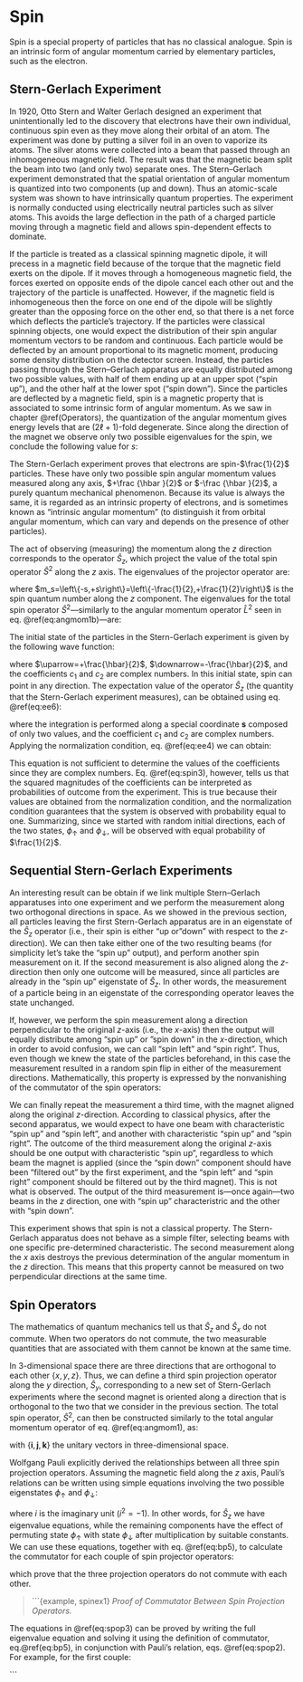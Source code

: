 # Spin {#Spin}

Spin is a special property of particles that has no classical analogue. Spin is an intrinsic form of angular momentum carried by elementary particles, such as the electron. 


## Stern-Gerlach Experiment

In 1920, Otto Stern and Walter Gerlach designed an experiment that unintentionally led to the discovery that electrons have their own individual, continuous spin even as they move along their orbital of an atom. The experiment was done by putting a silver foil in an oven to vaporize its atoms. The silver atoms were collected into a beam that passed through an inhomogeneous magnetic field. The result was that the magnetic beam split the beam into two (and only two) separate ones. The Stern–Gerlach experiment demonstrated that the spatial orientation of angular momentum is quantized into two components (up and down). Thus an atomic-scale system was shown to have intrinsically quantum properties. The experiment is normally conducted using electrically neutral particles such as silver atoms. This avoids the large deflection in the path of a charged particle moving through a magnetic field and allows spin-dependent effects to dominate.

If the particle is treated as a classical spinning magnetic dipole, it will precess in a magnetic field because of the torque that the magnetic field exerts on the dipole. If it moves through a homogeneous magnetic field, the forces exerted on opposite ends of the dipole cancel each other out and the trajectory of the particle is unaffected. However, if the magnetic field is inhomogeneous then the force on one end of the dipole will be slightly greater than the opposing force on the other end, so that there is a net force which deflects the particle's trajectory. If the particles were classical spinning objects, one would expect the distribution of their spin angular momentum vectors to be random and continuous. Each particle would be deflected by an amount proportional to its magnetic moment, producing some density distribution on the detector screen. Instead, the particles passing through the Stern–Gerlach apparatus are equally distributed among two possible values, with half of them ending up at an upper spot ("spin up"), and the other half at the lower spot ("spin down"). Since the particles are deflected by a magnetic field, spin is a magnetic  property that is associated to some intrinsic form of angular momentum. As we saw in chapter \@ref(Operators), the quantization of the angular momentum gives energy levels that are $(2\ell+1)$-fold degenerate. Since along the direction of the magnet we observe only two possible eigenvalues for the spin, we conclude the following value for $s$:

\begin{equation}
2s+1=2 \quad\Rightarrow\quad s=\frac{1}{2}.
(\#eq:spin0)
\end{equation}

The Stern-Gerlach experiment proves that electrons are spin-$\frac{1}{2}$ particles. These have only two possible spin angular momentum values measured along any axis, $+\frac {\hbar }{2}$ or $-\frac {\hbar }{2}$, a purely quantum mechanical phenomenon. Because its value is always the same, it is regarded as an intrinsic property of electrons, and is sometimes known as "intrinsic angular momentum" (to distinguish it from orbital angular momentum, which can vary and depends on the presence of other particles).

The act of observing (measuring) the momentum along the $z$ direction corresponds to the operator $\hat{S}_z$, which project the value of the total spin operator $\hat{S}^2$ along the $z$ axis. The eigenvalues of the projector operator are:

\begin{equation}
\hat{S}_z \phi = \hbar m_s \phi,
(\#eq:spin0b)
\end{equation}

where $m_s=\left\{-s,+s\right\}=\left\{-\frac{1}{2},+\frac{1}{2}\right\}$ is the spin quantum number along the $z$ component. The eigenvalues for the total spin operator $\hat{S}^2$—similarly to the angular momentum operator $\hat{L}^2$ seen in eq. \@ref(eq:angmom1b)—are:

\begin{equation}
\hat{S}^2 \phi = \hbar^2 s(s+1) \phi,
(\#eq:spin0c)
\end{equation}

The initial state of the particles in the Stern-Gerlach experiment is given by the following wave function:

\begin{equation}
\phi = c_1\, \phi_{\uparrow} + c_2 \,\phi_{\downarrow},
(\#eq:spin1)
\end{equation}

where $\uparrow=+\frac{\hbar}{2}$, $\downarrow=-\frac{\hbar}{2}$, and the coefficients $c_1$ and $c_2$ are complex numbers. In this initial state, spin can point in any direction. The expectation value of the operator $\hat{S}_z$ (the quantity that the Stern-Gerlach experiment measures), can be obtained using eq. \@ref(eq:ee6):

\begin{equation}
\begin{aligned}
<S_z> &= \int \phi^{*} \hat{S}_z \phi \, d\mathbf{s} \\
 &= +\frac{\hbar}{2} \vert c_1\vert^2 -\frac{\hbar}{2} \vert c_2\vert^2,
\end{aligned}
(\#eq:spin2)    
\end{equation}

where the integration is performed along a special coordinate $\mathbf{s}$ composed of only two values, and the coefficient $c_1$ and $c_2$ are complex numbers. Applying the normalization condition, eq. \@ref(eq:ee4) we can obtain:

\begin{equation}
|c_{1}|^{2}+|c_{2}|^{2}=1 \quad\longrightarrow\quad |c_{1}|^{2}=|c_{2}|^{2}=\frac{1}{2}.
(\#eq:spin3)    
\end{equation}

This equation is not sufficient to determine the values of the coefficients since they are complex numbers. Eq. \@ref(eq:spin3), however, tells us that the squared magnitudes of the coefficients can be interpreted as probabilities of outcome from the experiment. This is true because their values are obtained from the normalization condition, and the normalization condition guarantees that the system is observed with probability equal to one. Summarizing, since we started with random initial directions, each of the two states, $\phi_{\uparrow}$ and $\phi_{\downarrow}$, will be observed with equal probability of $\frac{1}{2}$.

## Sequential Stern-Gerlach Experiments

An interesting result can be obtain if we link multiple Stern–Gerlach apparatuses into one experiment and we perform the measurement along two orthogonal directions in space. 
As we showed in the previous section, all particles leaving the first Stern-Gerlach apparatus are in an eigenstate of the $\hat{S}_z$ operator (i.e., their spin is either "up or "down" with respect to the $z$-direction). We can then take either one of the two resulting beams (for simplicity let's take the "spin up" output), and perform another spin measurement on it. If the second measurement is also aligned along the $z$-direction then only one outcome will be measured, since all particles are already in the "spin up" eigenstate of $\hat{S}_z$. In other words, the measurement of a particle being in an eigenstate of the corresponding operator leaves the state unchanged.

If, however, we perform the spin measurement along a direction perpendicular to the original $z$-axis (i.e., the $x$-axis) then the output will equally distribute among "spin up" or ”spin down” in the $x$-direction, which in order to avoid confusion, we can call "spin left" and "spin right". Thus, even though we knew the state of the particles beforehand, in this case the measurement resulted in a random spin flip in either of the measurement directions. Mathematically, this property is expressed by the nonvanishing of the commutator of the spin operators:

\begin{equation}
\left[\hat{S}_z,\hat{S}_x \right] \neq 0.
(\#eq:spin4)    
\end{equation}

We can finally repeat the measurement a third time, with the magnet aligned along the original $z$-direction. According to classical physics, after the second apparatus, we would expect to have one beam with characteristic "spin up" and "spin left", and another with characteristic "spin up" and "spin right". The outcome of the third measurement along the original $z$-axis should be one output with characteristic "spin up", regardless to which beam the magnet is applied (since the "spin down" component should have been "filtered out" by the first experiment, and the "spin left" and "spin right" component should be filtered out by the third magnet). This is not what is observed. The output of the third measurement is—once again—two beams in the $z$ direction, one with "spin up" characteristric and the other with "spin down". 

This experiment shows that spin is not a classical property. The Stern-Gerlach apparatus does not behave as a simple filter, selecting beams with one specific pre-determined characteristic. The second measurement along the $x$ axis destroys the previous determination of the angular momentum in the $z$ direction. This means that this property cannot be measured on two perpendicular directions at the same time. 


## Spin Operators
The mathematics of quantum mechanics tell us that $\hat{S}_z$ and $\hat{S}_x$ do not commute. When two operators do not commute, the two measurable quantities that are associated with them cannot be known at the same time. 

In 3-dimensional space there are three directions that are orthogonal to each other $\left\{x,y,z\right\}$. Thus, we can define a third spin projection operator along the $y$ direction, $\hat{S}_y$, corresponding to a new set of Stern-Gerlach experiments where the second magnet is oriented along a direction that is orthogonal to the two that we consider in the previous section. The total spin operator, $\hat{S}^2$, can then be constructed similarly to the total angular momentum operator of eq. \@ref(eq:angmom1), as:

\begin{equation}
\begin{aligned}
\hat{S}^2 &=\hat{S}\cdot\hat{S}=\left(\mathbf{i}\hat{S}_x+\mathbf{j}\hat{S}_y+\mathbf{k}\hat{S}_z\right)\cdot\left(\mathbf{i}\hat{S}_x+\mathbf{j}\hat{S}_y+\mathbf{k}\hat{S}_z \right) \\
&=\hat{S}_x^2+\hat{S}_y^2+\hat{S}_z^2,
\end{aligned}
(\#eq:spop1)    
\end{equation}

with $\left\{\mathbf{i},\mathbf{j},\mathbf{k}\right\}$ the unitary vectors in three-dimensional space. 


Wolfgang Pauli explicitly derived the relationships between all three spin projection operators. Assuming the magnetic ﬁeld along the $z$ axis, Pauli's relations can be written using simple equations involving the two possible eigenstates $\phi_{\uparrow}$ and $\phi_{\downarrow}$:

\begin{equation}
\begin{aligned}
\hat{S}_x \phi_{\uparrow} =  \frac{\hbar}{2} \phi_{\downarrow} \qquad \hat{S}_y \phi_{\uparrow} &=  \frac{\hbar}{2} i \phi_{\downarrow} \qquad \hat{S}_z \phi_{\uparrow} =  \frac{\hbar}{2} \phi_{\uparrow} \\
\hat{S}_x \phi_{\downarrow} =  \frac{\hbar}{2} \phi_{\uparrow} \qquad \hat{S}_y \phi_{\downarrow} &=  - \frac{\hbar}{2} i \phi_{\uparrow} \qquad \hat{S}_z \phi_{\downarrow} =  -\frac{\hbar}{2} \phi_{\downarrow},
\end{aligned}
(\#eq:spop2)  
\end{equation}

where $i$ is the imaginary unit ($i^2=-1$). In other words, for $\hat{S}_z$ we have eigenvalue equations, while the remaining components have the effect of permuting state $\phi_{\uparrow}$ with state $\phi_{\downarrow}$ after multiplication by suitable constants. We can use these equations, together with eq. \@ref(eq:bp5), to calculate the commutator for each couple of spin projector operators:

\begin{equation}
\begin{aligned}
\left[\hat{S}_x, \hat{S}_y\right] &= i\hbar\hat{S}_z \\
\left[\hat{S}_y, \hat{S}_z\right] &= i\hbar\hat{S}_x \\
\left[\hat{S}_z, \hat{S}_x\right] &= i\hbar\hat{S}_y,
\end{aligned}
(\#eq:spop3)  
\end{equation}

which prove that the three projection operators do not commute with each other.

> ```{example, spinex1}
*Proof of Commutator Between Spin Projection Operators.*

The equations in \@ref(eq:spop3) can be proved by writing the full eigenvalue equation and solving it using the definition of commutator, eq.\@ref(eq:bp5), in conjunction with Pauli's relation, eqs. \@ref(eq:spop2). For example, for the first couple:

\begin{equation}
\begin{aligned}
\left[\hat{S}_x, \hat{S}_y\right] \phi_{\uparrow} &= \hat{S}_x\hat{S}_y\phi_{\uparrow}-\hat{S}_y\hat{S}_x\phi_{\uparrow} \\
&= \hat{S}_x \left(\frac{\hbar}{2}i \phi_{\downarrow} \right)-\hat{S}_y \left(\frac{\hbar}{2} \phi_{\downarrow} \right) \\
&= \frac{\hbar}{2} \left(\frac{\hbar}{2}i \phi_{\downarrow} \right)- \left(-\frac{\hbar}{2}i\right) \left(\frac{\hbar}{2} \phi_{\downarrow} \right) \\
&= \left(\frac{\hbar^2}{4}+\frac{\hbar^2}{4}\right)i\phi_{\uparrow} \\
&= \frac{\hbar^2}{2}i \phi_{\uparrow} \\
&= i\hbar\hat{S}_z  \phi_{\uparrow} 
\end{aligned}
(\#eq:spop4) 
\end{equation}

```


